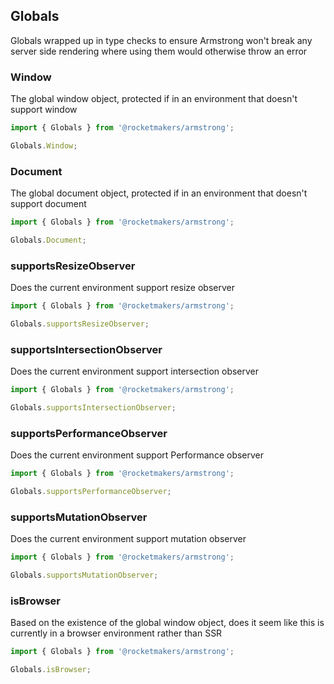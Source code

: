 
<Meta title="Utilities/Globals" />

## Globals

Globals wrapped up in type checks to ensure Armstrong won't break any server side rendering where using them would otherwise throw an error

### Window

The global window object, protected if in an environment that doesn't support window

```ts
import { Globals } from '@rocketmakers/armstrong';

Globals.Window;
```

### Document

The global document object, protected if in an environment that doesn't support document

```ts
import { Globals } from '@rocketmakers/armstrong';

Globals.Document;
```

### supportsResizeObserver

Does the current environment support resize observer

```ts
import { Globals } from '@rocketmakers/armstrong';

Globals.supportsResizeObserver;
```

### supportsIntersectionObserver

Does the current environment support intersection observer

```ts
import { Globals } from '@rocketmakers/armstrong';

Globals.supportsIntersectionObserver;
```

### supportsPerformanceObserver

Does the current environment support Performance observer

```ts
import { Globals } from '@rocketmakers/armstrong';

Globals.supportsPerformanceObserver;
```

### supportsMutationObserver

Does the current environment support mutation observer

```ts
import { Globals } from '@rocketmakers/armstrong';

Globals.supportsMutationObserver;
```

### isBrowser

Based on the existence of the global window object, does it seem like this is currently in a browser environment rather than SSR

```ts
import { Globals } from '@rocketmakers/armstrong';

Globals.isBrowser;
```
